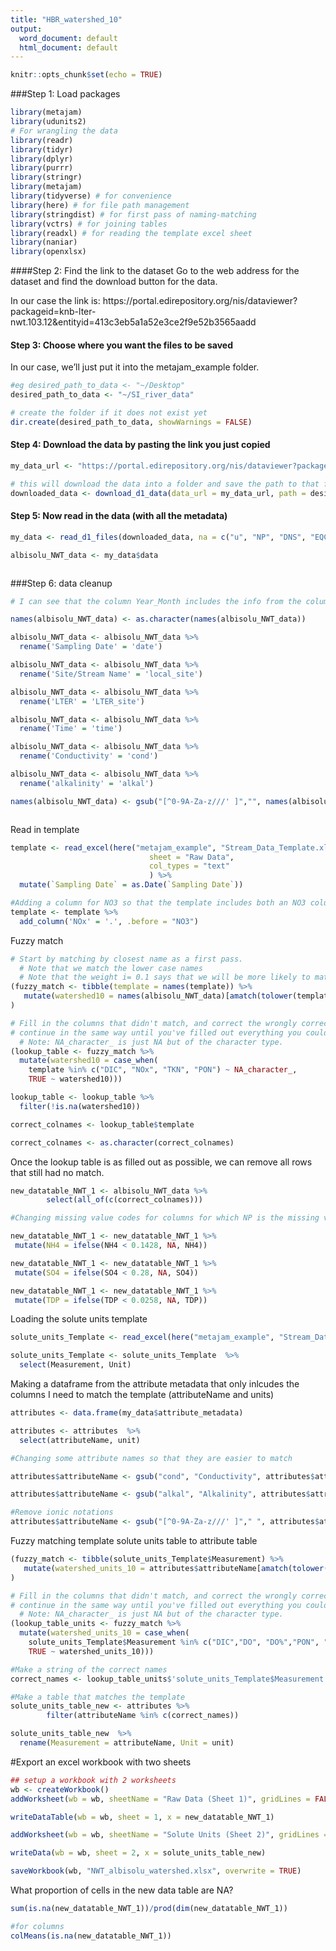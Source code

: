 ```yaml
---
title: "HBR_watershed_10"
output:
  word_document: default
  html_document: default
---
```


```r
knitr::opts_chunk$set(echo = TRUE)
```


###Step 1: Load packages
```r

library(metajam)  
library(udunits2)
# For wrangling the data
library(readr)
library(tidyr)
library(dplyr)
library(purrr)
library(stringr)
library(metajam)
library(tidyverse) # for convenience
library(here) # for file path management
library(stringdist) # for first pass of naming-matching
library(vctrs) # for joining tables
library(readxl) # for reading the template excel sheet
library(naniar)
library(openxlsx)

```


####Step 2: Find the link to the dataset
Go to the web address for the dataset and find the download button for the data. 

In our case the link is: https://portal.edirepository.org/nis/dataviewer?packageid=knb-lter-nwt.103.12&entityid=413c3eb5a1a52e3ce2f9e52b3565aadd

#### Step 3: Choose where you want the files to be saved
In our case, we'll just put it into the metajam_example folder.

```r

#eg desired_path_to_data <- "~/Desktop"
desired_path_to_data <- "~/SI_river_data"

# create the folder if it does not exist yet
dir.create(desired_path_to_data, showWarnings = FALSE)


```


#### Step 4: Download the data by pasting the link you just copied

```r


my_data_url <- "https://portal.edirepository.org/nis/dataviewer?packageid=knb-lter-nwt.103.12&entityid=413c3eb5a1a52e3ce2f9e52b3565aadd"

# this will download the data into a folder and save the path to that folder
downloaded_data <- download_d1_data(data_url = my_data_url, path = desired_path_to_data)

```


#### Step 5: Now read in the data (with all the metadata)

```r

my_data <- read_d1_files(downloaded_data, na = c("u", "NP", "DNS", "EQCL"))

albisolu_NWT_data <- my_data$data



```

###Step 6: data cleanup

```r


# I can see that the column Year_Month includes the info from the column in the template 'Sampling Date' so I want to rename that column 

names(albisolu_NWT_data) <- as.character(names(albisolu_NWT_data))

albisolu_NWT_data <- albisolu_NWT_data %>% 
  rename('Sampling Date' = 'date')

albisolu_NWT_data <- albisolu_NWT_data %>% 
  rename('Site/Stream Name' = 'local_site')

albisolu_NWT_data <- albisolu_NWT_data %>% 
  rename('LTER' = 'LTER_site')

albisolu_NWT_data <- albisolu_NWT_data %>% 
  rename('Time' = 'time')

albisolu_NWT_data <- albisolu_NWT_data %>% 
  rename('Conductivity' = 'cond')

albisolu_NWT_data <- albisolu_NWT_data %>% 
  rename('alkalinity' = 'alkal')

names(albisolu_NWT_data) <- gsub("[^0-9A-Za-z///' ]","", names(albisolu_NWT_data))



```



Read in template
```r

template <- read_excel(here("metajam_example", "Stream_Data_Template.xlsx"), 
                               sheet = "Raw Data",
                               col_types = "text"
                               ) %>%
  mutate(`Sampling Date` = as.Date(`Sampling Date`))

#Adding a column for NO3 so that the template includes both an NO3 column and NOx column
template <- template %>% 
  add_column('NOx' = '.', .before = "NO3")

```

Fuzzy match
```r

# Start by matching by closest name as a first pass. 
  # Note that we match the lower case names
  # Note that the weight i= 0.1 says that we will be more likely to match if watershed 1 = template + extra
(fuzzy_match <- tibble(template = names(template)) %>%
   mutate(watershed10 = names(albisolu_NWT_data)[amatch(tolower(template), tolower(names(albisolu_NWT_data)), maxDist = 1, weight = c(d=1,i=0.1,s=1,t=1))])
)


```

```r


# Fill in the columns that didn't match, and correct the wrongly corrected matches
# continue in the same way until you've filled out everything you could.
  # Note: NA_character_ is just NA but of the character type.
(lookup_table <- fuzzy_match %>%
  mutate(watershed10 = case_when(
    template %in% c("DIC", "NOx", "TKN", "PON") ~ NA_character_,
    TRUE ~ watershed10)))

lookup_table <- lookup_table %>%
  filter(!is.na(watershed10))

correct_colnames <- lookup_table$template

correct_colnames <- as.character(correct_colnames)


```
Once the lookup table is as filled out as possible, we can remove all rows that still had no match.

```r


new_datatable_NWT_1 <- albisolu_NWT_data %>% 
        select(all_of(c(correct_colnames)))


```

```r




#Changing missing value codes for columns for which NP is the missing value code

new_datatable_NWT_1 <- new_datatable_NWT_1 %>% 
 mutate(NH4 = ifelse(NH4 < 0.1428, NA, NH4))

new_datatable_NWT_1 <- new_datatable_NWT_1 %>% 
 mutate(SO4 = ifelse(SO4 < 0.28, NA, SO4))

new_datatable_NWT_1 <- new_datatable_NWT_1 %>% 
 mutate(TDP = ifelse(TDP < 0.0258, NA, TDP))


```


Loading the solute units template

```r


solute_units_Template <- read_excel(here("metajam_example", "Stream_Data_Template.xlsx"), sheet = "Solute Units" )

solute_units_Template <- solute_units_Template  %>%
  select(Measurement, Unit)


```

Making a dataframe from the attribute metadata that only inlcudes the columns I need to match the template (attributeName and units)
```r

attributes <- data.frame(my_data$attribute_metadata)

attributes <- attributes  %>%
  select(attributeName, unit)

#Changing some attribute names so that they are easier to match

attributes$attributeName <- gsub("cond", "Conductivity", attributes$attributeName)

attributes$attributeName <- gsub("alkal", "Alkalinity", attributes$attributeName)

#Remove ionic notations
attributes$attributeName <- gsub("[^0-9A-Za-z///' ]"," ", attributes$attributeName)

```



Fuzzy matching template solute units table to attribute table
```r

(fuzzy_match <- tibble(solute_units_Template$Measurement) %>%
   mutate(watershed_units_10 = attributes$attributeName[amatch(tolower(solute_units_Template$Measurement), tolower(attributes$attributeName), maxDist = 1, weight = c(d=1,i=0.1,s=1,t=1))])
)


```


```r


# Fill in the columns that didn't match, and correct the wrongly corrected matches
# continue in the same way until you've filled out everything you could.
  # Note: NA_character_ is just NA but of the character type.
(lookup_table_units <- fuzzy_match %>%
  mutate(watershed_units_10 = case_when(
    solute_units_Template$Measurement %in% c("DIC","DO", "DO%","PON", "TKN") ~ NA_character_,
    TRUE ~ watershed_units_10)))

#Make a string of the correct names
correct_names <- lookup_table_units$'solute_units_Template$Measurement'


```

```r

#Make a table that matches the template
solute_units_table_new <- attributes %>% 
        filter(attributeName %in% c(correct_names))

solute_units_table_new  %>% 
  rename(Measurement = attributeName, Unit = unit)

```

#Export an excel workbook with two sheets

```r


## setup a workbook with 2 worksheets
wb <- createWorkbook()
addWorksheet(wb = wb, sheetName = "Raw Data (Sheet 1)", gridLines = FALSE)

writeDataTable(wb = wb, sheet = 1, x = new_datatable_NWT_1)

addWorksheet(wb = wb, sheetName = "Solute Units (Sheet 2)", gridLines = FALSE)

writeData(wb = wb, sheet = 2, x = solute_units_table_new)

saveWorkbook(wb, "NWT_albisolu_watershed.xlsx", overwrite = TRUE)

```

What proportion of cells in the new data table are NA?

```r

sum(is.na(new_datatable_NWT_1))/prod(dim(new_datatable_NWT_1))

#for columns
colMeans(is.na(new_datatable_NWT_1))

```
